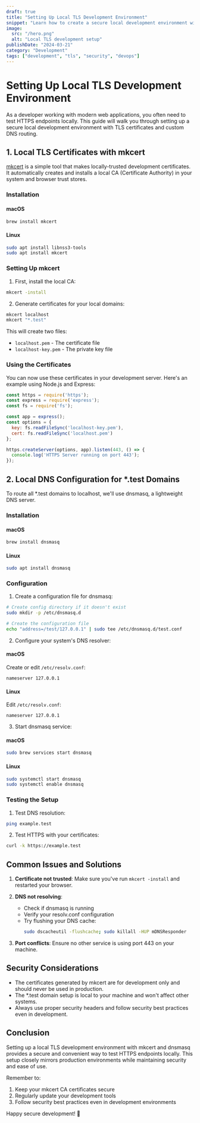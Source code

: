 ```yaml
---
draft: true
title: "Setting Up Local TLS Development Environment"
snippet: "Learn how to create a secure local development environment with TLS certificates and custom DNS routing"
image:
  src: "/hero.png"
  alt: "Local TLS development setup"
publishDate: "2024-03-21"
category: "Development"
tags: ["development", "tls", "security", "devops"]
---
```


# Setting Up Local TLS Development Environment

As a developer working with modern web applications, you often need to test HTTPS endpoints locally. This guide will walk you through setting up a secure local development environment with TLS certificates and custom DNS routing.

## 1. Local TLS Certificates with mkcert

[mkcert](https://github.com/FiloSottile/mkcert) is a simple tool that makes locally-trusted development certificates. It automatically creates and installs a local CA (Certificate Authority) in your system and browser trust stores.

### Installation

#### macOS
```bash
brew install mkcert
```

#### Linux
```bash
sudo apt install libnss3-tools
sudo apt install mkcert
```

### Setting Up mkcert

1. First, install the local CA:
```bash
mkcert -install
```

2. Generate certificates for your local domains:
```bash
mkcert localhost
mkcert "*.test"
```

This will create two files:
- `localhost.pem` - The certificate file
- `localhost-key.pem` - The private key file

### Using the Certificates

You can now use these certificates in your development server. Here's an example using Node.js and Express:

```javascript
const https = require('https');
const express = require('express');
const fs = require('fs');

const app = express();
const options = {
  key: fs.readFileSync('localhost-key.pem'),
  cert: fs.readFileSync('localhost.pem')
};

https.createServer(options, app).listen(443, () => {
  console.log('HTTPS Server running on port 443');
});
```

## 2. Local DNS Configuration for *.test Domains

To route all *.test domains to localhost, we'll use dnsmasq, a lightweight DNS server.

### Installation

#### macOS
```bash
brew install dnsmasq
```

#### Linux
```bash
sudo apt install dnsmasq
```

### Configuration

1. Create a configuration file for dnsmasq:

```bash
# Create config directory if it doesn't exist
sudo mkdir -p /etc/dnsmasq.d

# Create the configuration file
echo "address=/test/127.0.0.1" | sudo tee /etc/dnsmasq.d/test.conf
```

2. Configure your system's DNS resolver:

#### macOS
Create or edit `/etc/resolv.conf`:
```
nameserver 127.0.0.1
```

#### Linux
Edit `/etc/resolv.conf`:
```
nameserver 127.0.0.1
```

3. Start dnsmasq service:

#### macOS
```bash
sudo brew services start dnsmasq
```

#### Linux
```bash
sudo systemctl start dnsmasq
sudo systemctl enable dnsmasq
```

### Testing the Setup

1. Test DNS resolution:
```bash
ping example.test
```

2. Test HTTPS with your certificates:
```bash
curl -k https://example.test
```

## Common Issues and Solutions

1. **Certificate not trusted**: Make sure you've run `mkcert -install` and restarted your browser.

2. **DNS not resolving**: 
   - Check if dnsmasq is running
   - Verify your resolv.conf configuration
   - Try flushing your DNS cache:
     ```bash
     sudo dscacheutil -flushcache; sudo killall -HUP mDNSResponder
     ```

3. **Port conflicts**: Ensure no other service is using port 443 on your machine.

## Security Considerations

- The certificates generated by mkcert are for development only and should never be used in production.
- The *.test domain setup is local to your machine and won't affect other systems.
- Always use proper security headers and follow security best practices even in development.

## Conclusion

Setting up a local TLS development environment with mkcert and dnsmasq provides a secure and convenient way to test HTTPS endpoints locally. This setup closely mirrors production environments while maintaining security and ease of use.

Remember to:
1. Keep your mkcert CA certificates secure
2. Regularly update your development tools
3. Follow security best practices even in development environments

Happy secure development! 🚀
